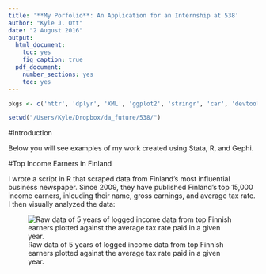 ```yaml
---
title: '**My Porfolio**: An Application for an Internship at 538'
author: "Kyle J. Ott"
date: "2 August 2016"
output:
  html_document:
    toc: yes
    fig_caption: true
  pdf_document:
    number_sections: yes
    toc: yes
---
```

```r
pkgs <- c('httr', 'dplyr', 'XML', 'ggplot2', 'stringr', 'car', 'devtools', 'rsdmx', 'stargazer', 'knitr', 'CausalImpact', 'tidyr', 'reshape2', 'sandwich', 'lmtest', 'plm')

setwd("/Users/Kyle/Dropbox/da_future/538/")
```

\pagebreak

#Introduction

Below you will see examples of my work created using Stata, R, and Gephi.

#Top Income Earners in Finland

I wrote a script in R that scraped data from Finland's most influential business newspaper. Since 2009, they have published Finland's top 15,000 income earners, inlcuding their name, gross earnings, and average tax rate. I then visually analyzed the data:

![Raw data of 5 years of logged income data from top Finnish earners plotted against the average tax rate paid in a given year.](fin3.png)






